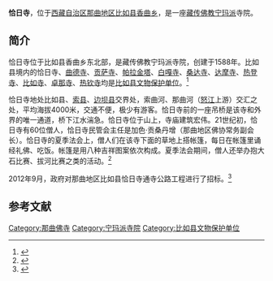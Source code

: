 {{otheruses|subject=西藏自治区那曲地区比如县的恰日寺|other=甘肃省甘南藏族自治州迭部县的恰日寺|恰日寺 (迭部县)}}
{{Infobox Tibetan Buddhist monastery
|name =恰日寺
|image =
|image size = 250px
|alt = 
|caption = 
|t=
|w=
|to = 
|ipa={{IPA|}}
|z=
|thdl=
|e=
|tc=恰日寺
|s=恰日寺
|p=
|m=
|k=
|pushpin_map = 
|latd =  | latm =  | lats =  | latNS = 
|longd=  | longm= | longs =| longEW = 
|iso_region = 
|map_caption = 
|mapsize = 
|location_country = 中国
|location = {{CHN}}[[西藏自治区|西藏自治区]][[那曲地区|那曲地区]][[比如县|比如县]]
|coordinates_display =
|founded_by = 
|date_founded =
|date_renovated =
|sect =[[宁玛派|宁玛派]]
|mather =
|children =
|dedicated_to = 
|tulku =
|head_lama = 
|head_mgh =
|no._of_monks = 
|architecture = 
|festivals =
|footnotes = 
}}

'''恰日寺'''，位于[[西藏自治区|西藏自治区]][[那曲地区|那曲地区]][[比如县|比如县]][[香曲乡|香曲乡]]，是一座[[藏传佛教|藏传佛教]][[宁玛派|宁玛派]]寺院。

==简介==
恰日寺位于比如县香曲乡东北部，是藏传佛教宁玛派寺院，创建于1588年。比如县境内的恰日寺、[[曲德寺_(比如县)|曲德寺]]、[[贡萨寺|贡萨寺]]、[[帕拉金塔|帕拉金塔]]、[[白嘎寺|白嘎寺]]、[[桑达寺|桑达寺]]、[[达尔木寺|达摩寺]]、[[热登寺|热登寺]]、[[比如寺|比如寺]]、[[卓那寺|卓那寺]]、[[热钦寺|热钦寺]]均是[[比如县文物保护单位|比如县文物保护单位]]。<ref name=xzzx>{{Cite web |url=http://www.tibetol.cn/html/2013/nq_0417/526.html |title=比如县，西藏在线，2013-04-07 |access-date=2015-04-16 |archive-url=https://web.archive.org/web/20140701160715/http://www.tibetol.cn/html/2013/nq_0417/526.html |archive-date=2014-07-01 |dead-url=yes }}</ref>

恰日寺地处比如县、[[索县|索县]]、[[边坝县|边坝县]]交界处，索曲河、那曲河（[[怒江|怒江]]上游）交汇之处，平均海拔4000米，交通不便，极少有游客。恰日寺前的一座吊桥是该寺和外界的唯一通道，桥下江水湍急。恰日寺位于山上，寺庙建筑宏伟。21世纪初，恰日寺有60位僧人，恰日寺民管会主任是加色·贡桑丹增（那曲地区佛协常务副会长）。恰日寺的夏季法会上，僧人们在该寺下面的草地上搭帐篷，每日在帐篷里诵经礼佛、吃饭。帐篷是用八种吉祥图案依次构成。夏季法会期间，僧人还举办抱大石比赛、拔河比赛之类的活动。<ref>{{Cite web |url=http://www.foyuan.net/article-172461-1.html |title=杨继刚，恰日寺普法记，中国西藏(中文版)2003年04期 |access-date=2015-04-16 |archive-date=2015-09-24 |archive-url=https://web.archive.org/web/20150924015031/http://www.foyuan.net/article-172461-1.html |dead-url=no }}</ref>

2012年9月，政府对那曲地区比如县恰日寺通寺公路工程进行了招标。<ref>{{Cite web |url=http://www.scbid.com/zh/news/web_show_885979.shtml |title=那曲地区比如县恰日寺通寺公路工程招标公告，四川招投标网，2012-09-04 |access-date=2015-04-16 |archive-date=2016-03-04 |archive-url=https://web.archive.org/web/20160304090734/http://www.scbid.com/zh/news/web_show_885979.shtml |dead-url=no }}</ref>

==参考文献==
{{reflist}}

[[Category:那曲佛寺|Category:那曲佛寺]]
[[Category:宁玛派寺院|Category:宁玛派寺院]]
[[Category:比如县文物保护单位|Category:比如县文物保护单位]]